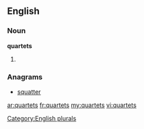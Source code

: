 ==English==

===Noun===
'''quartets'''

# {{plural of|[[quartet]]}}

===Anagrams===
* [[squatter#English|squatter]]

[[Category:English plurals]]

[[ar:quartets]]
[[fr:quartets]]
[[my:quartets]]
[[vi:quartets]]
